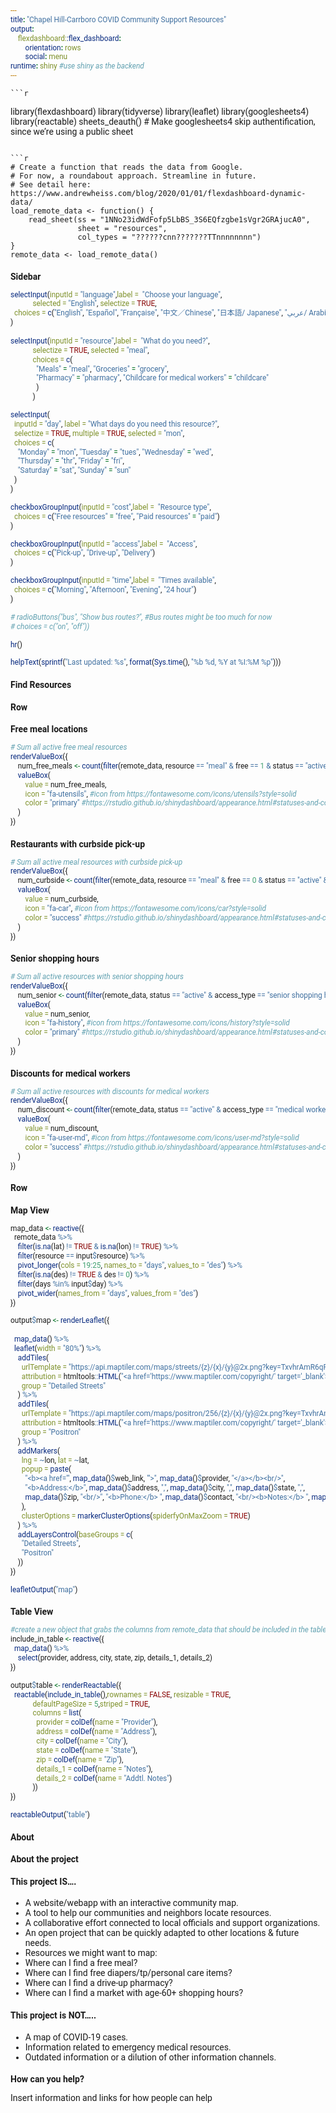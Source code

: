 ```yaml
---
title: "Chapel Hill-Carrboro COVID Community Support Resources"
output:
    flexdashboard::flex_dashboard:
        orientation: rows
        social: menu
runtime: shiny #use shiny as the backend
---
```

    ```r
library(flexdashboard)
library(tidyverse)
library(leaflet)
library(googlesheets4)
library(reactable)
sheets_deauth() # Make googlesheets4 skip authentification, since we're using a public sheet
```

```r
# Create a function that reads the data from Google.
# For now, a roundabout approach. Streamline in future.
# See detail here: https://www.andrewheiss.com/blog/2020/01/01/flexdashboard-dynamic-data/
load_remote_data <- function() {
    read_sheet(ss = "1NNo23idWdFofp5LbBS_3S6EQfzgbe1sVgr2GRAjucA0", 
               sheet = "resources",
               col_types = "??????cnn???????TTnnnnnnnn")
}
remote_data <- load_remote_data()
```

[comment]: <> (Adding the below so site font can be customized)

<link href="https://fonts.googleapis.com/css?family=Roboto&display=swap" rel="stylesheet">
<style>
* {font-size: 100%; font-family: Roboto, sans-serif;}
.navbar-brand {
    float:none;
    font-size: 19px;
    line-height: 21px;
    height: 50px;
    display: block;
}

@media screen and (max-width: 576px) {
.navbar-brand {
    padding: 5px 15px;
    font-size: 17px;
}

}
</style>

Sidebar {.sidebar}
======================================================================
    
```r
selectInput(inputId = "language",label =  "Choose your language",
            selected = "English", selectize = TRUE,
  choices = c("English", "Español", "Française", "中文／Chinese", "日本語/ Japanese", "عربي/ Arabic", "한국어/ Korean", "Karen")
)
    
selectInput(inputId = "resource",label =  "What do you need?",
            selectize = TRUE, selected = "meal",
            choices = c(
              "Meals" = "meal", "Groceries" = "grocery",
              "Pharmacy" = "pharmacy", "Childcare for medical workers" = "childcare"
              )
            )

selectInput(
  inputId = "day", label = "What days do you need this resource?",
  selectize = TRUE, multiple = TRUE, selected = "mon",
  choices = c(
    "Monday" = "mon", "Tuesday" = "tues", "Wednesday" = "wed",
    "Thursday" = "thr", "Friday" = "fri",
    "Saturday" = "sat", "Sunday" = "sun"
  )
)

checkboxGroupInput(inputId = "cost",label =  "Resource type",
  choices = c("Free resources" = "free", "Paid resources" = "paid")
)

checkboxGroupInput(inputId = "access",label =  "Access",
  choices = c("Pick-up", "Drive-up", "Delivery")
)

checkboxGroupInput(inputId = "time",label =  "Times available",
  choices = c("Morning", "Afternoon", "Evening", "24 hour")
)

# radioButtons("bus", "Show bus routes?", #Bus routes might be too much for now
# choices = c("on", "off"))

hr()

helpText(sprintf("Last updated: %s", format(Sys.time(), "%b %d, %Y at %I:%M %p")))
```



Find Resources
======================================================================

Row
----------------------------------------------------------------------
    
### Free meal locations {.value-box}
    
```r
# Sum all active free meal resources 
renderValueBox({
    num_free_meals <- count(filter(remote_data, resource == "meal" & free == 1 & status == "active"))
    valueBox(
        value = num_free_meals,
        icon = "fa-utensils", #icon from https://fontawesome.com/icons/utensils?style=solid
        color = "primary" #https://rstudio.github.io/shinydashboard/appearance.html#statuses-and-colors
    )
})
```


### Restaurants with curbside pick-up {.value-box}

```r
# Sum all active meal resources with curbside pick-up
renderValueBox({
    num_curbside <- count(filter(remote_data, resource == "meal" & free == 0 & status == "active" & access_type == "drive-up"))
    valueBox(
        value = num_curbside,
        icon = "fa-car", #icon from https://fontawesome.com/icons/car?style=solid
        color = "success" #https://rstudio.github.io/shinydashboard/appearance.html#statuses-and-colors
    )
})
```

### Senior shopping hours {.value-box}

```r
# Sum all active resources with senior shopping hours
renderValueBox({
    num_senior <- count(filter(remote_data, status == "active" & access_type == "senior shopping hours"))
    valueBox(
        value = num_senior,
        icon = "fa-history", #icon from https://fontawesome.com/icons/history?style=solid
        color = "primary" #https://rstudio.github.io/shinydashboard/appearance.html#statuses-and-colors
    )
})
```


### Discounts for medical workers {.value-box}

```r
# Sum all active resources with discounts for medical workers
renderValueBox({
    num_discount <- count(filter(remote_data, status == "active" & access_type == "medical worker discount"))
    valueBox(
        value = num_discount,
        icon = "fa-user-md", #icon from https://fontawesome.com/icons/user-md?style=solid
        color = "success" #https://rstudio.github.io/shinydashboard/appearance.html#statuses-and-colors
    )
})
```

Row {.tabset .tabset-fade}
-------------------------------------

### Map View

```r

map_data <- reactive({
  remote_data %>%
    filter(is.na(lat) != TRUE & is.na(lon) != TRUE) %>%
    filter(resource == input$resource) %>%
    pivot_longer(cols = 19:25, names_to = "days", values_to = "des") %>%
    filter(is.na(des) != TRUE & des != 0) %>%
    filter(days %in% input$day) %>%
    pivot_wider(names_from = "days", values_from = "des")
})

output$map <- renderLeaflet({
  
  map_data() %>%
  leaflet(width = "80%") %>%
    addTiles(
      urlTemplate = "https://api.maptiler.com/maps/streets/{z}/{x}/{y}@2x.png?key=TxvhrAmR6qR1BMLNZjOj",
      attribution = htmltools::HTML("<a href='https://www.maptiler.com/copyright/' target='_blank'>© MapTiler</a> <a href='https://www.openstreetmap.org/copyright' target='_blank'>© OpenStreetMap contributors</a>"),
      group = "Detailed Streets"
    ) %>%
    addTiles(
      urlTemplate = "https://api.maptiler.com/maps/positron/256/{z}/{x}/{y}@2x.png?key=TxvhrAmR6qR1BMLNZjOj",
      attribution = htmltools::HTML("<a href='https://www.maptiler.com/copyright/' target='_blank'>© MapTiler</a> <a href='https://www.openstreetmap.org/copyright' target='_blank'>© OpenStreetMap contributors</a>"),
      group = "Positron"
    ) %>%
    addMarkers(
      lng = ~lon, lat = ~lat,
      popup = paste(
        "<b><a href='", map_data()$web_link, "'>", map_data()$provider, "</a></b><br/>",
        "<b>Address:</b>", map_data()$address, ",", map_data()$city, ",", map_data()$state, ",",
        map_data()$zip, "<br/>", "<b>Phone:</b> ", map_data()$contact, "<br/><b>Notes:</b> ", map_data()$details_1, "<br/>", map_data()$details_2
      ),
      clusterOptions = markerClusterOptions(spiderfyOnMaxZoom = TRUE)
    ) %>%
    addLayersControl(baseGroups = c(
      "Detailed Streets",
      "Positron"
    ))
})

leafletOutput("map")

``` 


### Table View

```r
#create a new object that grabs the columns from remote_data that should be included in the table 
include_in_table <- reactive({
  map_data() %>%
    select(provider, address, city, state, zip, details_1, details_2)
})

output$table <- renderReactable({
  reactable(include_in_table(),rownames = FALSE, resizable = TRUE,
            defaultPageSize = 5,striped = TRUE,
            columns = list(
              provider = colDef(name = "Provider"),
              address = colDef(name = "Address"),
              city = colDef(name = "City"),
              state = colDef(name = "State"),
              zip = colDef(name = "Zip"),
              details_1 = colDef(name = "Notes"),
              details_2 = colDef(name = "Addtl. Notes")
            ))
})

reactableOutput("table")
```

About
======================================================================

### About the project

#### This project IS….
- A website/webapp with an interactive community map.
- A tool to help our communities and neighbors locate resources.
- A collaborative effort connected to local officials and support organizations.
- An open project that can be quickly adapted to other locations & future needs.
- Resources we might want to map:
- Where can I find a free meal?
- Where can I find free diapers/tp/personal care items?
- Where can I find a drive-up pharmacy?
- Where can I find a market with age-60+ shopping hours?

#### This project is NOT…..
- A map of COVID-19 cases.
- Information related to emergency medical resources.
- Outdated information or a dilution of other information channels.

### How can you help?
Insert information and links for how people can help
